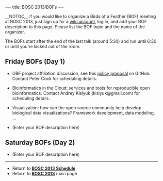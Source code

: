 ---
title: BOSC 2013/BOFs
---

__NOTOC__
If you would like to organize a Birds of a Feather (BOF) meeting at BOSC 2013, just sign up for a [[Special:Userlogin| wiki account]], log in, and add your BOF description to this page. Please list the BOF topic and the name of the organizer.

The BOFs start after the end of the last talk (around 5:30) and run until 6:30 or until you're kicked out of the room.

== Friday BOFs (Day 1) ==

* OBF project affiliation discussion, see this [https://github.com/OBF/obf-docs/blob/unratified-drafts/Affiliated-Project-Policy.md policy proposal] on GitHub. Contact Peter Cock for scheduling details.

* Bioinformatics in the Cloud: services and tools for reproducible open bioinformatics. Contact Andrey Kislyuk (kislyuk@gmail.com) for scheduling details.

* Visualization: how can the open source community help develop biological data visualizations? Framework development, data modeling, ...

* (Enter your BOF description here)

== Saturday BOFs (Day 2) ==

* (Enter your BOF description here)

----

* Return to '''[[BOSC_2013_Schedule | BOSC 2013 Schedule]]'''
* Return to '''[[BOSC_2013 | BOSC 2013]]''' main page
